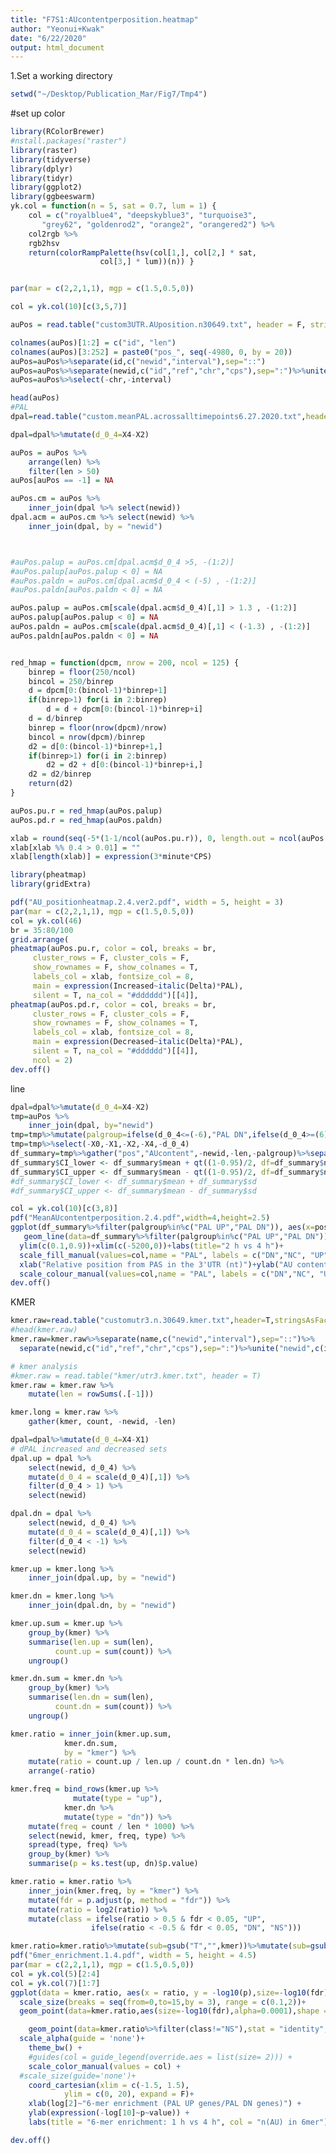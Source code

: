 ```yaml
---
title: "F7S1:AUcontentperposition.heatmap"
author: "Yeonui+Kwak"
date: "6/22/2020"
output: html_document
---
```


1.Set a working directory
```R
setwd("~/Desktop/Publication_Mar/Fig7/Tmp4")

```
#set up color
```r
library(RColorBrewer)
#nstall.packages("raster")
library(raster)
library(tidyverse)
library(dplyr)
library(tidyr)
library(ggplot2)
library(ggbeeswarm)
yk.col = function(n = 5, sat = 0.7, lum = 1) {
	col = c("royalblue4", "deepskyblue3", "turquoise3",
	   "grey62", "goldenrod2", "orange2", "orangered2") %>%
	col2rgb %>%
	rgb2hsv
	return(colorRampPalette(hsv(col[1,], col[2,] * sat,
				    col[3,] * lum))(n)) }


par(mar = c(2,2,1,1), mgp = c(1.5,0.5,0))

col = yk.col(10)[c(3,5,7)] 
```






```R

auPos = read.table("custom3UTR.AUposition.n30649.txt", header = F, stringsAsFactors = F)

colnames(auPos)[1:2] = c("id", "len")
colnames(auPos)[3:252] = paste0("pos_", seq(-4980, 0, by = 20))
auPos=auPos%>%separate(id,c("newid","interval"),sep="::")
auPos=auPos%>%separate(newid,c("id","ref","chr","cps"),sep=":")%>%unite("newid",c(id,ref,cps),sep=":")
auPos=auPos%>%select(-chr,-interval)

head(auPos)
#PAL
dpal=read.table("custom.meanPAL.acrossalltimepoints6.27.2020.txt",header=T,stringsAsFactors = F)
```

```R
dpal=dpal%>%mutate(d_0_4=X4-X2)

auPos = auPos %>%
	arrange(len) %>%
	filter(len > 50)
auPos[auPos == -1] = NA

auPos.cm = auPos %>%
	inner_join(dpal %>% select(newid))
dpal.acm = auPos.cm %>% select(newid) %>%
	inner_join(dpal, by = "newid")



#auPos.palup = auPos.cm[dpal.acm$d_0_4 >5, -(1:2)]
#auPos.palup[auPos.palup < 0] = NA
#auPos.paldn = auPos.cm[dpal.acm$d_0_4 < (-5) , -(1:2)]
#auPos.paldn[auPos.paldn < 0] = NA

auPos.palup = auPos.cm[scale(dpal.acm$d_0_4)[,1] > 1.3 , -(1:2)]
auPos.palup[auPos.palup < 0] = NA
auPos.paldn = auPos.cm[scale(dpal.acm$d_0_4)[,1] < (-1.3) , -(1:2)]
auPos.paldn[auPos.paldn < 0] = NA


red_hmap = function(dpcm, nrow = 200, ncol = 125) {
	binrep = floor(250/ncol)
	bincol = 250/binrep
	d = dpcm[0:(bincol-1)*binrep+1]
	if(binrep>1) for(i in 2:binrep)
		d = d + dpcm[0:(bincol-1)*binrep+i]
	d = d/binrep
	binrep = floor(nrow(dpcm)/nrow)
	bincol = nrow(dpcm)/binrep
	d2 = d[0:(bincol-1)*binrep+1,]
	if(binrep>1) for(i in 2:binrep)
		d2 = d2 + d[0:(bincol-1)*binrep+i,]
	d2 = d2/binrep
	return(d2)
}

auPos.pu.r = red_hmap(auPos.palup)
auPos.pd.r = red_hmap(auPos.paldn)

xlab = round(seq(-5*(1-1/ncol(auPos.pu.r)), 0, length.out = ncol(auPos.pu.r)), digits = 2)
xlab[xlab %% 0.4 > 0.01] = ""
xlab[length(xlab)] = expression(3*minute*CPS)

library(pheatmap)
library(gridExtra)

pdf("AU_positionheatmap.2.4.ver2.pdf", width = 5, height = 3)
par(mar = c(2,2,1,1), mgp = c(1.5,0.5,0))
col = yk.col(46) 
br = 35:80/100
grid.arrange(
pheatmap(auPos.pu.r, color = col, breaks = br,
	 cluster_rows = F, cluster_cols = F,
	 show_rownames = F, show_colnames = T,
	 labels_col = xlab, fontsize_col = 8,
	 main = expression(Increased~italic(Delta)*PAL),
	 silent = T, na_col = "#dddddd")[[4]],
pheatmap(auPos.pd.r, color = col, breaks = br,
	 cluster_rows = F, cluster_cols = F,
	 show_rownames = F, show_colnames = T,
	 labels_col = xlab, fontsize_col = 8,
	 main = expression(Decreased~italic(Delta)*PAL),
	 silent = T, na_col = "#dddddd")[[4]],
	 ncol = 2)
dev.off()
```

line 
```R
dpal=dpal%>%mutate(d_0_4=X4-X2)
tmp=auPos %>%
	inner_join(dpal, by="newid")
tmp=tmp%>%mutate(palgroup=ifelse(d_0_4<=(-6),"PAL DN",ifelse(d_0_4>=(6),"PAL UP",ifelse(abs(d_0_4)<5,"PAL No change","NA"))))%>%filter(palgroup!="NA")
tmp=tmp%>%select(-X0,-X1,-X2,-X4,-d_0_4)
df_summary=tmp%>%gather("pos","AUcontent",-newid,-len,-palgroup)%>%separate(pos,c("p","position"),sep="_")%>%mutate(position=as.numeric(position))%>%group_by(palgroup,position)%>%summarise(n=n(),mean=mean(AUcontent,na.rm=T),sd=sd(AUcontent,na.rm=T),se = sd(AUcontent, na.rm=T)/sqrt(sum(!is.na(AUcontent))))
df_summary$CI_lower <- df_summary$mean + qt((1-0.95)/2, df=df_summary$n-1)*df_summary$se
df_summary$CI_upper <- df_summary$mean - qt((1-0.95)/2, df=df_summary$n-1)*df_summary$se
#df_summary$CI_lower <- df_summary$mean + df_summary$sd
#df_summary$CI_upper <- df_summary$mean - df_summary$sd

col = yk.col(10)[c(3,8)] 
pdf("MeanAUcontentperposition.2.4.pdf",width=4,height=2.5)
ggplot(df_summary%>%filter(palgroup%in%c("PAL UP","PAL DN")), aes(x=position, y=mean)) +
   geom_line(data=df_summary%>%filter(palgroup%in%c("PAL UP","PAL DN")), aes(x=position, y=mean,group=palgroup,col=palgroup), size=0.5, alpha=1)+geom_ribbon(aes(ymin=CI_lower, ymax=CI_upper,group=palgroup,fill=palgroup), alpha=0.6)+theme_bw()+
  ylim(c(0.1,0.9))+xlim(c(-5200,0))+labs(title="2 h vs 4 h")+
  scale_fill_manual(values=col,name = "PAL", labels = c("DN","NC", "UP"))+
  xlab("Relative position from PAS in the 3'UTR (nt)")+ylab("AU content +95% CI (%)")+
  scale_colour_manual(values=col,name = "PAL", labels = c("DN","NC", "UP"))#+facet_grid(.~palgroup, labeller = labeller(dTED_group=pal.labs))
dev.off()
```

KMER

```R

kmer.raw=read.table("customutr3.n.30649.kmer.txt",header=T,stringsAsFactors = F)
#head(kmer.raw)
kmer.raw=kmer.raw%>%separate(name,c("newid","interval"),sep="::")%>%
  separate(newid,c("id","ref","chr","cps"),sep=":")%>%unite("newid",c(id,ref,cps),sep=":")%>%select(-chr,-interval)

# kmer analysis
#kmer.raw = read.table("kmer/utr3.kmer.txt", header = T)
kmer.raw = kmer.raw %>%
	mutate(len = rowSums(.[-1]))

kmer.long = kmer.raw %>%
	gather(kmer, count, -newid, -len)
```

```R
dpal=dpal%>%mutate(d_0_4=X4-X1)
# dPAL increased and decreased sets
dpal.up = dpal %>%
	select(newid, d_0_4) %>%
	mutate(d_0_4 = scale(d_0_4)[,1]) %>%
	filter(d_0_4 > 1) %>%
	select(newid)

dpal.dn = dpal %>%
	select(newid, d_0_4) %>%
	mutate(d_0_4 = scale(d_0_4)[,1]) %>%
	filter(d_0_4 < -1) %>%
	select(newid)

kmer.up = kmer.long %>%
	inner_join(dpal.up, by = "newid")

kmer.dn = kmer.long %>%
	inner_join(dpal.dn, by = "newid")

kmer.up.sum = kmer.up %>%
	group_by(kmer) %>%
	summarise(len.up = sum(len),
		  count.up = sum(count)) %>%
	ungroup()

kmer.dn.sum = kmer.dn %>%
	group_by(kmer) %>%
	summarise(len.dn = sum(len),
		  count.dn = sum(count)) %>%
	ungroup()

kmer.ratio = inner_join(kmer.up.sum,
			kmer.dn.sum,
			by = "kmer") %>%
	mutate(ratio = count.up / len.up / count.dn * len.dn) %>%
	arrange(-ratio)

kmer.freq = bind_rows(kmer.up %>%
		      mutate(type = "up"),
	      	kmer.dn %>%
			mutate(type = "dn")) %>%
	mutate(freq = count / len * 1000) %>%
	select(newid, kmer, freq, type) %>%
	spread(type, freq) %>%
	group_by(kmer) %>%
	summarise(p = ks.test(up, dn)$p.value)

kmer.ratio = kmer.ratio %>%
	inner_join(kmer.freq, by = "kmer") %>%
	mutate(fdr = p.adjust(p, method = "fdr")) %>%
	mutate(ratio = log2(ratio)) %>%
	mutate(class = ifelse(ratio > 0.5 & fdr < 0.05, "UP",
			      ifelse(ratio < -0.5 & fdr < 0.05, "DN", "NS")))

kmer.ratio=kmer.ratio%>%mutate(sub=gsub("T","",kmer))%>%mutate(sub=gsub("A","",sub))%>%mutate(AUcount=nchar(kmer)-nchar(sub))
pdf("6mer_enrichment.1.4.pdf", width = 5, height = 4.5)
par(mar = c(2,2,1,1), mgp = c(1.5,0.5,0))
col = yk.col(5)[2:4]
col = yk.col(7)[1:7]
ggplot(data = kmer.ratio, aes(x = ratio, y = -log10(p),size=-log10(fdr))) +
  scale_size(breaks = seq(from=0,to=15,by = 3), range = c(0.1,2))+
  geom_point(data=kmer.ratio,aes(size=-log10(fdr),alpha=0.0001),shape = 16)+

	geom_point(data=kmer.ratio%>%filter(class!="NS"),stat = "identity",stroke = 1, shape = 16,aes(alpha=-log10(fdr),size=-log10(fdr),col=as.factor(AUcount)))+
  scale_alpha(guide = 'none')+
	theme_bw() +
	#guides(col = guide_legend(override.aes = list(size= 2))) +
	scale_color_manual(values = col) +
  #scale_size(guide='none')+
	coord_cartesian(xlim = c(-1.5, 1.5),
			ylim = c(0, 20), expand = F)+ 
	xlab(log[2]~"6-mer enrichment (PAL UP genes/PAL DN genes)") +
	ylab(expression(-log[10]~p~value)) +
	labs(title = "6-mer enrichment: 1 h vs 4 h", col = "n(AU) in 6mer")

dev.off()


```

